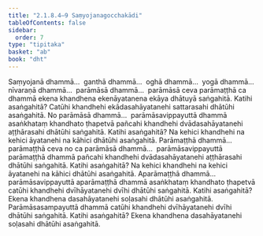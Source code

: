 ```yaml
---
title: "2.1.8.4–9 Saṃyojanagocchakādi"
tableOfContents: false
sidebar:
  order: 7
type: "tipitaka"
basket: "ab"
book: "dht"
---
```



<DynamicBreadcrumb />

<Division number="130" book="dht" bookNo="31" page="21">

<Paragraph number="176" book="dht">
Saṃyojanā dhammā…  ganthā dhammā…  oghā dhammā…  yogā dhammā…  nīvaraṇā dhammā…  parāmāsā dhammā…  parāmāsā ceva parāmaṭṭhā ca dhammā ekena khandhena ekenāyatanena ekāya dhātuyā saṅgahitā. Katihi asaṅgahitā? Catūhi khandhehi ekādasahāyatanehi sattarasahi dhātūhi asaṅgahitā.
</Paragraph>

</Division>
<Division number="131" book="dht" bookNo="31" page="21">

<Paragraph number="177" book="dht">
No parāmāsā dhammā…  parāmāsavippayuttā dhammā asaṅkhataṃ khandhato ṭhapetvā pañcahi khandhehi dvādasahāyatanehi aṭṭhārasahi dhātūhi saṅgahitā. Katihi asaṅgahitā? Na kehici khandhehi na kehici āyatanehi na kāhici dhātūhi asaṅgahitā.
</Paragraph>

</Division>
<Division number="132" book="dht" bookNo="31" page="22">

<Paragraph number="178" book="dht">
Parāmaṭṭhā dhammā…  parāmaṭṭhā ceva no ca parāmāsā dhammā…  parāmāsavippayuttā parāmaṭṭhā dhammā pañcahi khandhehi dvādasahāyatanehi aṭṭhārasahi dhātūhi saṅgahitā. Katihi asaṅgahitā? Na kehici khandhehi na kehici āyatanehi na kāhici dhātūhi asaṅgahitā.
</Paragraph>

</Division>
<Division number="133" book="dht" bookNo="31" page="22">

<Paragraph number="179" book="dht">
Aparāmaṭṭhā dhammā…  parāmāsavippayuttā aparāmaṭṭhā dhammā asaṅkhataṃ khandhato ṭhapetvā catūhi khandhehi dvīhāyatanehi dvīhi dhātūhi saṅgahitā. Katihi asaṅgahitā? Ekena khandhena dasahāyatanehi soḷasahi dhātūhi asaṅgahitā.
</Paragraph>

</Division>
<Division number="134" book="dht" bookNo="31" page="22">

<Paragraph number="180" book="dht">
Parāmāsasampayuttā dhammā catūhi khandhehi dvīhāyatanehi dvīhi dhātūhi saṅgahitā. Katihi asaṅgahitā? Ekena khandhena dasahāyatanehi soḷasahi dhātūhi asaṅgahitā.
</Paragraph>
</Division>